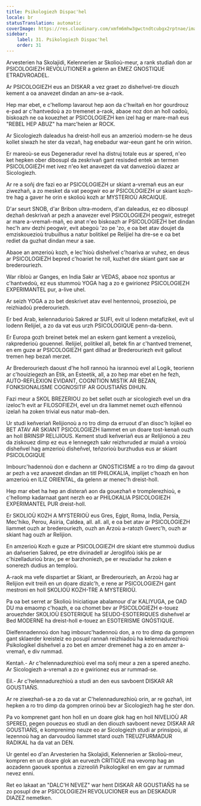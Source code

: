 ```yaml
---
title: Psikologiezh Dispac'hel
locale: br
statusTranslation: automatic
coverImage: https://res.cloudinary.com/xmfm6mhw3gwctndtcubgx2rptnae/image/upload/v1740337243/small_cover_educacion_fundamental_a051170f1c.webp
sidebar:
    label: 31. Psikologiezh Dispac'hel
    order: 31
---
```

Arvesterien ha Skolajidi, Kelennerien ar Skolioù-meur, a rank studiañ don ar PSICOLOGIEZH REVOLUTIONER a gelenn an EMEZ GNOSTIQUE ETRADVROADEL.

Ar PSICOLOGIEZH eus an DISKAR a vez graet zo disheñvel-tre diouzh kement a oa anavezet dindan an anv-se a-raok.

Hep mar ebet, e c'hellomp lavarout hep aon da c'hwitañ en hor gourdrouz e-pad ar c'hantvedoù a zo tremenet a-raok, abaoe noz don an holl oadoù, biskoazh ne oa kouezhet ar PSICOLOGIEZH ken izel hag er mare-mañ eus "REBEL HEP ABUZ" ha marc'heien ar ROCK.

Ar Sicologiezh daleadus ha dreist-holl eus an amzerioù modern-se he deus kollet siwazh he ster da vezañ, hag enebadur war-eeun gant he orin wirion.

Er mareoù-se eus Degeneradur revel ha distruj totale eus ar spered, n'eo ket hepken ober dibosupl da zeskrivañ gant resisded entek an termen PSICOLOGIEZH met ivez n'eo ket anavezet da vat danvezioù diazez ar Sicologiezh.

Ar re a soñj dre fazi eo ar PSICOLOGIEZH ur skiant a-vremañ eus an eur ziwezhañ, a zo mesket da vat peogwir eo ar PSICOLOGIEZH ur skiant kozh-tre hag a gaver he orin e skolioù kozh ar MYSTERIOÙ ARCAIQUE.

D'ar seurt SNOB, d'ar Bribon ultra-modern, d'an daleadus, ez eo dibosupl dezhañ deskrivañ ar pezh a anavezer evel PSICOLOGIEZH peogwir, estreget ar mare a-vremañ-mañ, eo anat n'eo biskoazh ar PSICOLOGIEZH bet dindan hec'h anv dezhi peogwir, evit abegoù 'zo pe 'zo, e oa bet atav doujet da emziskouezioù trubuilhus a natur bolitikel pe Relijiel ha dre-se e oa bet rediet da guzhat dindan meur a sae.

Abaoe an amzerioù kozh, e lec'hioù disheñvel c'hoariva ar vuhez, en deus ar PSICOLOGIEZH bepred c'hoariet he roll, kuzhet dre skiant gant sae ar brederouriezh.

War ribloù ar Ganges, en India Sakr ar VEDAS, abaoe noz spontus ar c'hantvedoù, ez eus stummoù YOGA hag a zo e gwirionez PSICOLOGIEZH EXPERIMANTEL pur, a-live uhel.

Ar seizh YOGA a zo bet deskrivet atav evel hentennoù, prosezioù, pe reizhiadoù prederouriezh.

Er bed Arab, kelennadurioù Sakred ar SUFI, evit ul lodenn metafizikel, evit ul lodenn Relijiel, a zo da vat eus urzh PSICOLOGIQUE penn-da-benn.

Er Europa gozh breinet betek mel an eskern gant kement a vrezelioù, rakprederioù gouennel. Relijiel, politikel all, betek fin ar c'hantved tremenet, en em guze ar PSICOLOGIEZH gant dilhad ar Brederouriezh evit gallout tremen hep bezañ merzet.

Ar Brederouriezh daoust d'he holl rannoù ha isrannoù evel al Logik, teorienn ar c'houiziegezh an Etik, an Esteetik, all, a zo hep mar ebet en he fezh, AUTO-REFLEXION EVIDANT, COGNITION MISTIK AR BEZAN, FONKSIONALISME COGNOSITIF AR GOUSTIAÑS DIHUN.

Fazi meur a SKOL BREZERIOU zo bet sellet ouzh ar sicologiezh evel un dra izeloc'h evit ar FILOSOFIEZH, evel un dra liammet nemet ouzh elfennoù izelañ ha zoken trivial eus natur mab-den.

Ur studi keñveriañ Relijionoù a ro tro dimp da erruout d'an disoc'h lojikel eo BET ATAV AR SKIANT PSICOLOGIEZH liammet en un doare tost-kenañ ouzh an holl BRINSIP RELIJIOUS. Kement studi keñveriañ eus ar Relijionoù a zeu da ziskouez dimp ez eus e lennegezh sakr reizhvruded ar muiañ a vroioù disheñvel hag amzerioù disheñvel, teñzorioù burzhudus eus ar skiant PSICOLOGIQUE

Imbourc'hadennoù don e dachenn ar GNOSTICISME a ro tro dimp da gavout ar pezh a vez anavezet dindan an titl PHILOKALIA, implijet c'hoazh en hon amzerioù en ILIZ ORIENTAL, da gelenn ar menec'h dreist-holl.

Hep mar ebet ha hep an disterañ aon da gouezhañ e tromplerezhioù, e c'hellomp kadarnaat gant nerzh eo ar PHILOKALIA PSICOLOGIEZH EXPERIMANTEL PUR dreist-holl.

Er SKOLIOÙ KOZH A MYSTERIOÙ eus Gres, Egipt, Roma, India, Persia, Mec'hiko, Perou, Asiria, Caldea, all. all. all, e oa bet atav ar PSICOLOGIEZH liammet ouzh ar brederouriezh, ouzh an Arzoù a-ratozh Gwerc'h, ouzh ar skiant hag ouzh ar Relijion.

En amzerioù Kozh e guze ar PSICOLOGIEZH dre skiant etre stummoù dudius an dañserien Sakred, pe etre divinadell ar Jeroglifoù iskis pe ar c'hizelladurioù brav, pe er barzhoniezh, pe er reuziadur ha zoken e sonerezh dudius an temploù.

A-raok ma vefe dispartiet ar Skiant, ar Brederouriezh, an Arzoù hag ar Relijion evit treiñ en un doare dizalc'h, e rene ar PSICOLOGIEZH gant mestroni en holl SKOLIOÙ KOZH-TRE A MYSTERIOÙ.

Pa oa bet serret ar Skolioù Iniciatique abalamour d'ar KALIYUGA, pe OAD DU ma emaomp c'hoazh, e oa chomet bev ar PSICOLOGIEZH e-touez arouezhder SKOLIOÙ ESOTERIQUE ha SEUDO-ESOTERIQUES disheñvel ar Bed MODERNE ha dreist-holl e-touez an ESOTERISME GNÓSTIQUE.

Dielfennadennoù don hag imbourc'hadennoù don, a ro tro dimp da gompren gant sklaerder kreisteiz eo posupl rannañ reizhiadoù ha kelennadurezhioù Psikologikel disheñvel a zo bet en amzer dremenet hag a zo en amzer a-vremañ, e div rummad.

Kentañ.- Ar c'helennadurezhioù evel ma soñj meur a zen a spered anezho. Ar Sicologiezh a-vremañ a zo e gwirionez eus ar rummad-se.

Eil.- Ar c'helennadurezhioù a studi an den eus savboent DISKAR AR GOUSTIAÑS.

Ar re ziwezhañ-se a zo da vat ar C'helennadurezhioù orin, ar re gozhañ, int hepken a ro tro dimp da gompren orinoù bev ar Sicologiezh hag he ster don.

Pa vo komprenet gant hon holl en un doare glok hag en holl NIVELIOÙ AR SPERED, pegen pouezus eo studi an den diouzh savboent nevez DISKAR AR GOUSTIAÑS, e komprenimp neuze eo ar Sicologiezh studi ar prinsipoù, al lezennoù hag an darvoudoù liammet stard ouzh TREUZFURMADUR RADIKAL ha da vat an DEN.

Ur gentel eo d'an Arvesterien ha Skolajidi, Kelennerien ar Skolioù-meur, kompren en un doare glok an eurvezh CRITIQUE ma vevomp hag an aozadenn gaouek spontus a zizreoliñ Psikologikel en em gav ar rummad nevez enni.

Ret eo lakaat an "DALC'H NEVEZ" war hent DISKAR AR GOUSTIAÑS ha se zo posupl dre ar PSICOLOGIEZH REVOLUCIONER eus an DESKADUR DIAZEZ nemetken.
